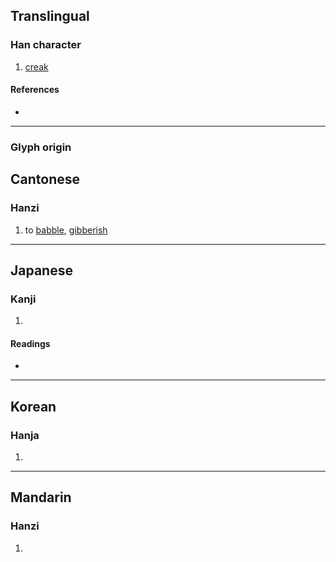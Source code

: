 {{character info/new}}
==Translingual==

===Han character===
{{Han char|rn=30|rad=口|as=08|sn=11|four=60047|canj=RYRD|ids=⿰口享}}

# [[creak]]

====References====
* {{Han ref|kx=0195.080|dkj=03812|dj=0416.080|hdz=10644.140|uh=554D|ud=21837|bh=D474|bd=54388}}

----

===Glyph origin===
{{Han etym}}

==Cantonese==

===Hanzi===
{{yue-hanzi|jyut=[[teon1]], [[zeon1]]|y=teun1, jeun1}}

# to [[babble]], [[gibberish]]

----

==Japanese==

===Kanji===
{{ja-kanji|grade=|rs=口08}}

# {{defn|lang=ja|sort=口08}}

====Readings====
* {{ja-readings|on=[[とん]] (ton), [[どん]] (don), [[しゅん]] (shun), [[たい]] (tai), [[て]] (te), [[きょう]] (kyō), [[かう]] (kau)|kun=[[いき]] (iki)}}

----

==Korean==

===Hanja===
{{ko-hanja|hangeul=톤|rv=ton|mr=t'on}}

# {{defn|lang=ko|sort=口08}}

----

==Mandarin==

===Hanzi===
{{cmn-hanzi|pin=[[dié]] ([[die2]]), [[tūn]] ([[tun1]])|wg=tieh<sup>2</sup>, t'un<sup>1</sup>}}

# {{defn|lang=cmn|sort=口08}}